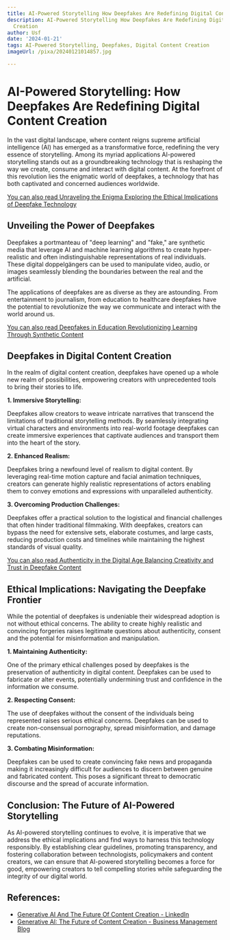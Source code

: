 ```yaml
---
title: AI-Powered Storytelling How Deepfakes Are Redefining Digital Content Creation
description: AI-Powered Storytelling How Deepfakes Are Redefining Digital Content
  Creation
author: Usf
date: '2024-01-21'
tags: AI-Powered Storytelling, Deepfakes, Digital Content Creation
imageUrl: /pixa/20240121014857.jpg

---
```

# AI-Powered  Storytelling: How Deepfakes Are Redefining Digital Content Creation

In the  vast digital landscape, where content reigns supreme  artificial intelligence (AI) has emerged as a transformative force, redefining the very essence  of storytelling. Among its myriad applications AI-powered storytelling stands  out as a groundbreaking technology that is  reshaping the way  we create, consume and interact with digital content. At the forefront of this revolution lies the enigmatic world of deepfakes, a  technology that has both captivated  and concerned audiences worldwide.

[You can also read Unraveling the Enigma Exploring the Ethical Implications of  Deepfake  Technology](Unraveling%20the%20Enigma%20Exploring%20the%20Ethical%20Implications%20of%20Deepfake%20Technology)


## Unveiling the Power of Deepfakes

Deepfakes a portmanteau of "deep learning"  and "fake," are synthetic media that leverage AI and  machine learning algorithms to create hyper-realistic and often indistinguishable representations of real individuals. These digital doppelgängers can be used to manipulate  video, audio, or images seamlessly blending the boundaries between the real and the artificial.

The applications of deepfakes are as diverse as they are astounding. From  entertainment to journalism, from education  to healthcare deepfakes have the potential to revolutionize the way we communicate and interact with the world around us.

[You can  also read Deepfakes in Education Revolutionizing Learning Through  Synthetic Content](Deepfakes%20in%20Education%20Revolutionizing%20Learning%20Through%20Synthetic%20Content)


## Deepfakes in Digital Content Creation

In the realm of  digital content creation, deepfakes have  opened up a whole new realm of possibilities,  empowering creators with unprecedented tools to bring their stories  to life.

**1. Immersive Storytelling:**

Deepfakes allow creators to weave intricate narratives that transcend the limitations of traditional storytelling methods. By seamlessly integrating virtual characters and environments into real-world footage deepfakes can create immersive  experiences that  captivate audiences and transport them into the heart of the story.

**2. Enhanced  Realism:**

Deepfakes bring a newfound level  of realism to  digital content. By leveraging real-time motion capture and facial animation techniques, creators can generate highly realistic representations of actors enabling  them  to convey emotions and expressions with unparalleled authenticity.

**3. Overcoming  Production Challenges:**

Deepfakes offer a practical solution  to the logistical and financial challenges that often hinder traditional filmmaking. With deepfakes, creators can  bypass the need for extensive sets, elaborate costumes, and large casts,  reducing production costs and timelines while maintaining the highest standards of visual quality.

[You can also read Authenticity in the Digital Age Balancing Creativity and Trust in Deepfake Content](Authenticity%20in%20the%20Digital%20Age%20Balancing%20Creativity%20and%20Trust%20in%20Deepfake%20Content)


##  Ethical Implications: Navigating the Deepfake Frontier

While the potential of deepfakes is undeniable their widespread adoption is not without ethical concerns. The ability to create highly realistic and convincing  forgeries raises legitimate questions about authenticity, consent and the potential for  misinformation and manipulation.

**1. Maintaining Authenticity:**

One of the primary ethical  challenges posed by deepfakes is the preservation of authenticity in digital content. Deepfakes can be used to fabricate  or alter events, potentially  undermining trust and  confidence in  the information we consume.

**2. Respecting Consent:**

The use of deepfakes without the consent of the individuals being represented raises serious ethical concerns. Deepfakes  can be used  to create non-consensual pornography, spread misinformation, and damage reputations.

**3.  Combating Misinformation:**

Deepfakes can be used to create  convincing fake news  and propaganda making it  increasingly difficult for audiences to discern between  genuine and fabricated content. This poses a significant threat  to democratic  discourse and the  spread of accurate information.

## Conclusion: The Future of AI-Powered Storytelling

As AI-powered storytelling continues to evolve, it  is imperative that we address the ethical implications and find ways to  harness  this technology responsibly. By establishing clear guidelines, promoting transparency, and fostering collaboration between technologists, policymakers and  content creators, we can ensure  that AI-powered storytelling becomes a force for good,  empowering creators to tell compelling  stories while safeguarding the integrity of our digital world.

## References:
- [Generative AI And The Future Of Content Creation - LinkedIn](https://www.linkedin.com/pulse/generative-ai-future-content-creation-bernard-marr-qirue?trk=article-ssr-frontend-pulse_more-articles_related-content-card)
- [Generative AI: The Future of Content Creation - Business Management Blog](https://businessmanagementblog.com/generative-ai-in-content-creation/)
